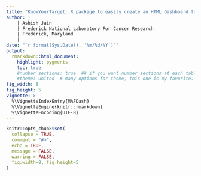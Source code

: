 ```yaml
---
title: "KnowYourTarget: R package to easily create an HTML Dashboard to know more about a gene using NCI60 and DepMap data"
author: |
    | Ashish Jain
    | Frederick National Laboratory For Cancer Research
    | Frederick, Maryland
    | 
date: "`r format(Sys.Date(), '%m/%d/%Y')`"
output: 
  rmarkdown::html_document:
    highlight: pygments
    toc: true
    #number_sections: true  ## if you want number sections at each table header
    #theme: united  # many options for theme, this one is my favorite.
fig_width: 8 
fig_height: 5 
vignette: >
  %\VignetteIndexEntry{MAFDash}
  %\VignetteEngine{knitr::rmarkdown}
  %\VignetteEncoding{UTF-8}
---
```


```r
knitr::opts_chunk$set(
  collapse = TRUE,
  comment = "#>",
  echo = TRUE,
  message = FALSE,
  warning = FALSE,
  fig.width=8, fig.height=5
)
```

